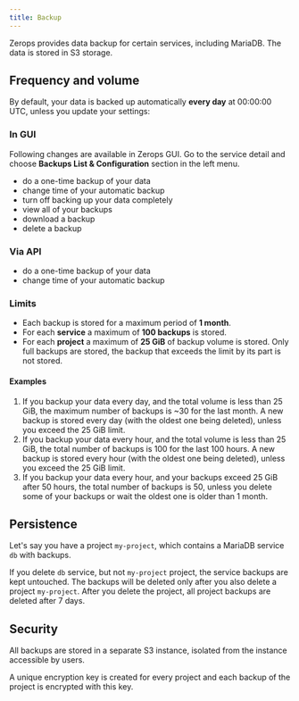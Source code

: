 ```yaml
---
title: Backup
---
```


Zerops provides data backup for certain services, including MariaDB. The data is stored in S3 storage.

## Frequency and volume

By default, your data is backed up automatically **every day** at 00:00:00 UTC, unless you update your settings:

### In GUI

Following changes are available in Zerops GUI. Go to the service detail and choose **Backups List & Configuration** section in the left menu.

- do a one-time backup of your data
- change time of your automatic backup
- turn off backing up your data completely
- view all of your backups
- download a backup
- delete a backup

### Via API

- do a one-time backup of your data
- change time of your automatic backup

### Limits

- Each backup is stored for a maximum period of **1 month**.
- For each **service** a maximum of **100 backups** is stored.
- For each **project** a maximum of **25 GiB** of backup volume is stored. Only full backups are stored, the backup that exceeds the limit by its part is not stored.

#### Examples

1. If you backup your data every day, and the total volume is less than 25 GiB, the maximum number of backups is ~30 for the last month. A new backup is stored every day (with the oldest one being deleted), unless you exceed the 25 GiB limit.
2. If you backup your data every hour, and the total volume is less than 25 GiB, the total number of backups is 100 for the last 100 hours. A new backup is stored every hour (with the oldest one being deleted), unless you exceed the 25 GiB limit.
3. If you backup your data every hour, and your backups exceed 25 GiB after 50 hours, the total number of backups is 50, unless you delete some of your backups or wait the oldest one is older than 1 month.

## Persistence

Let's say you have a project `my-project`, which contains a MariaDB service `db` with backups.

If you delete `db` service, but not `my-project` project, the service backups are kept untouched. The backups will be deleted only after you also delete a project `my-project`. After you delete the project, all project backups are deleted after 7 days.

## Security

All backups are stored in a separate S3 instance, isolated from the instance accessible by users.

A unique encryption key is created for every project and each backup of the project is encrypted with this key.
